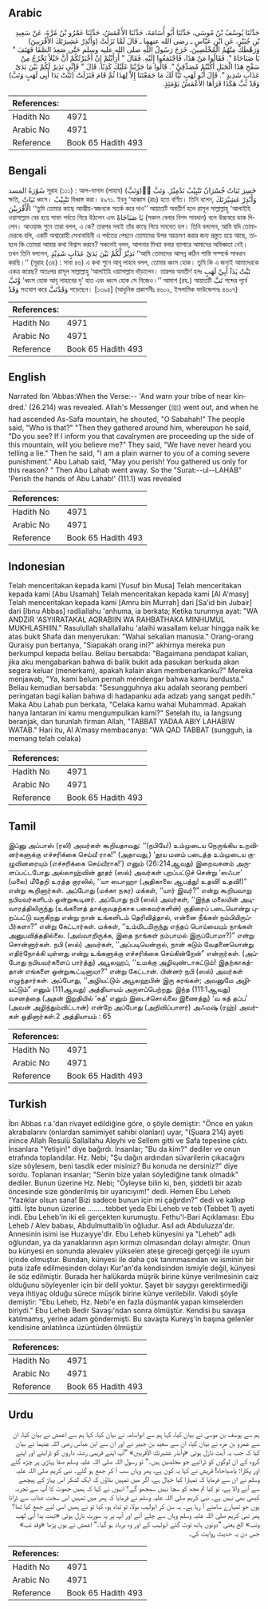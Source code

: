 ## Arabic


<div dir="rtl" lang="ar" style={{fontSize:'larger',backgroundColor:'#f8f9fa',padding:20}}>
حَدَّثَنَا يُوسُفُ بْنُ مُوسَى، حَدَّثَنَا أَبُو أُسَامَةَ، حَدَّثَنَا الأَعْمَشُ، حَدَّثَنَا عَمْرُو بْنُ مُرَّةَ، عَنْ سَعِيدِ بْنِ جُبَيْرٍ، عَنِ ابْنِ عَبَّاسٍ ـ رضى الله عنهما ـ قَالَ لَمَّا نَزَلَتْ ‏(‏وَأَنْذِرْ عَشِيرَتَكَ الأَقْرَبِينَ‏)‏ وَرَهْطَكَ مِنْهُمُ الْمُخْلَصِينَ، خَرَجَ رَسُولُ اللَّهِ صلى الله عليه وسلم حَتَّى صَعِدَ الصَّفَا فَهَتَفَ ‏"‏ يَا صَبَاحَاهْ ‏"‏‏.‏ فَقَالُوا مَنْ هَذَا، فَاجْتَمَعُوا إِلَيْهِ‏.‏ فَقَالَ ‏"‏ أَرَأَيْتُمْ إِنْ أَخْبَرْتُكُمْ أَنَّ خَيْلاً تَخْرُجُ مِنْ سَفْحِ هَذَا الْجَبَلِ أَكُنْتُمْ مُصَدِّقِيَّ ‏"‏‏.‏ قَالُوا مَا جَرَّبْنَا عَلَيْكَ كَذِبًا‏.‏ قَالَ ‏"‏ فَإِنِّي نَذِيرٌ لَكُمْ بَيْنَ يَدَىْ عَذَابٍ شَدِيدٍ ‏"‏‏.‏ قَالَ أَبُو لَهَبٍ تَبًّا لَكَ مَا جَمَعْتَنَا إِلاَّ لِهَذَا ثُمَّ قَامَ فَنَزَلَتْ ‏(‏تَبَّتْ يَدَا أَبِي لَهَبٍ وَتَبَّ‏)‏ وَقَدْ تَبَّ هَكَذَا قَرَأَهَا الأَعْمَشُ يَوْمَئِذٍ‏.‏
</div>
<div style={{backgroundColor:'#f8f9fa',padding:20, marginBottom: 10}}><table> <thead> <tr> <th>References:</th> <th></th> </tr> </thead> <tbody><tr><td>Hadith No</td><td>4971</td></tr><tr><td>Arabic No</td><td>4971</td></tr><tr><td>Reference</td><td>Book 65 Hadith 493</td></tr></tbody></table></div>

## Bengali


<div dir="ltr" lang="bn" style={{fontSize:'larger',backgroundColor:'#f8f9fa',padding:20}}>
سُوْرَةُ المسد সূরাহ (১১১) : আল-মাসাদ (লাহাব) (وَتَبَّ)َّ خَسِرَ تَبَاتٌ خُسْرَانٌ تَتْبِيْبٌ تَدْمِيْرٌ. وَتَبَّ ক্ষতি, تَبَاتٌ ধ্বংস। تَتْبِيْبٌ বিধ্বস্ত করা। ৪৯৭১. ইবনু ‘আব্বাস (রাঃ) হতে বর্ণিত। তিনি বলেন, وَأَنْذِرْ عَشِيْرَتَكَ الْأَقْرَبِيْنَ ‘‘তুমি তোমার কাছে আত্মীয়-স্বজনকে সতর্ক করে দাও’’ আয়াতটি অবতীর্ণ হলে রাসূল সাল্লাল্লাহু ‘আলাইহি ওয়াসাল্লাম বের হয়ে সাফা পর্বতে গিয়ে উঠলেন এবং يَا صَبَاحَاهْ (সকাল বেলার বিপদ সাবধান) বলে উচ্চস্বরে ডাক দিলেন। আওয়াজ শুনে তারা বলল, এ কে? তারপর সবাই তাঁর কাছে গিয়ে সমবেত হল। তিনি বললেন, আমি যদি তোমাদেরকে বলি, একটি অশ্বারোহী সেনাবাহিনী এ পর্বতের পেছনে তোমাদের উপর আক্রমণ করার জন্য প্রস্তুত হয়ে আছে, তাহলে কি তোমরা আমার কথা বিশ্বাস করবে? সকলেই বলল, আপনার মিথ্যা বলার ব্যাপারে আমাদের অভিজ্ঞতা নেই। তখন তিনি বললেন, نَذِيْرٌ لَّكُمْ بَيْنَ يَدَيْ عَذَابٍ شَدِيْدٍ ‘‘আমি তোমাদের আসন্ন কঠিন শাস্তি সম্পর্কে সাবধান করছি।’’ (সূরাহ (৩৪) : সাবা ৪৬) এ কথা শুনে আবূ লাহাব বলল, তোমার ধ্বংস হোক। তুমি কি এ জন্যই আমাদেরকে একত্র করেছ? অতঃপর রাসূল সাল্লাল্লাহু ‘আলাইহি ওয়াসাল্লাম দাঁড়ালেন। তারপর অবতীর্ণ হলঃ تَبَّتْ يَدَآ أَبِيْ لَهَبٍ وَّتَبَّ ‘ধ্বংস হোক আবূ লাহাবের দু’ হাত এবং ধ্বংস হোক সে নিজেও।’’ আমাশ (রহ.) আয়াতটি تَبَّ শব্দের পূর্বে وَقَدْ সংযোগ করে وَقَدْتَبَّ পড়েছেন। [১৩৯৪] (আধুনিক প্রকাশনীঃ ৪৬০২, ইসলামিক ফাউন্ডেশনঃ ৪৬০৭)
</div>
<div style={{backgroundColor:'#f8f9fa',padding:20, marginBottom: 10}}><table> <thead> <tr> <th>References:</th> <th></th> </tr> </thead> <tbody><tr><td>Hadith No</td><td>4971</td></tr><tr><td>Arabic No</td><td>4971</td></tr><tr><td>Reference</td><td>Book 65 Hadith 493</td></tr></tbody></table></div>

## English


<div dir="ltr" lang="en" style={{fontSize:'larger',backgroundColor:'#f8f9fa',padding:20}}>
Narrated Ibn 'Abbas:When the Verse:-- 'And warn your tribe of near kindred.' (26.214) was revealed. Allah's Messenger (ﷺ) went out, and when he had ascended As-Safa mountain, he shouted, "O Sabahah!" The people said, "Who is that?" "Then they gathered around him, whereupon he said, "Do you see? If I inform you that cavalrymen are proceeding up the side of this mountain, will you believe me?" They said, "We have never heard you telling a lie." Then he said, "I am a plain warner to you of a coming severe punishment." Abu Lahab said, "May you perish! You gathered us only for this reason? " Then Abu Lahab went away. So the "Surat:--ul--LAHAB" 'Perish the hands of Abu Lahab!' (111.1) was revealed
</div>
<div style={{backgroundColor:'#f8f9fa',padding:20, marginBottom: 10}}><table> <thead> <tr> <th>References:</th> <th></th> </tr> </thead> <tbody><tr><td>Hadith No</td><td>4971</td></tr><tr><td>Arabic No</td><td>4971</td></tr><tr><td>Reference</td><td>Book 65 Hadith 493</td></tr></tbody></table></div>

## Indonesian


<div dir="ltr" lang="id" style={{fontSize:'larger',backgroundColor:'#f8f9fa',padding:20}}>
Telah menceritakan kepada kami [Yusuf bin Musa] Telah menceritakan kepada kami [Abu Usamah] Telah menceritakan kepada kami [Al A'masy] Telah menceritakan kepada kami [Amru bin Murrah] dari [Sa'id bin Jubair] dari [Ibnu Abbas] radliallahu 'anhuma, ia berkata; Ketika turunnya ayat: "WA ANDZIR 'ASYIIRATAKAL AQRABIIN WA RAHBATHAKA MINHUMUL MUKHLASHIIN." Rasulullah shallallahu 'alaihi wasallam keluar hingga naik ke atas bukit Shafa dan menyerukan: "Wahai sekalian manusia." Orang-orang Quraisy pun bertanya, "Siapakah orang ini?" akhirnya mereka pun berkumpul kepada beliau. Beliau bersabda: "Bagaimana pendapat kalian, jika aku mengabarkan bahwa di balik bukit ada pasukan berkuda akan segera keluar (menerkam), apakah kalain akan membenarkanku?" Mereka menjawab, "Ya, kami belum pernah mendengar bahwa kamu berdusta." Beliau kemudian bersabda: "Sesungguhnya aku adalah seorang pemberi peringatan bagi kalian bahwa di hadapanku ada adzab yang sangat pedih." Maka Abu Lahab pun berkata, "Celaka kamu wahai Muhammad. Apakah hanya lantaran ini kamu mengumpulkan kami?" Setelah itu, ia langsung beranjak, dan turunlah firman Allah, "TABBAT YADAA ABIY LAHABIW WATAB." Hari itu, Al A'masy membacanya: "WA QAD TABBAT (sungguh, ia memang telah celaka)
</div>
<div style={{backgroundColor:'#f8f9fa',padding:20, marginBottom: 10}}><table> <thead> <tr> <th>References:</th> <th></th> </tr> </thead> <tbody><tr><td>Hadith No</td><td>4971</td></tr><tr><td>Arabic No</td><td>4971</td></tr><tr><td>Reference</td><td>Book 65 Hadith 493</td></tr></tbody></table></div>

## Tamil


<div dir="ltr" lang="ta" style={{fontSize:'larger',backgroundColor:'#f8f9fa',padding:20}}>
இப்னு அப்பாஸ் (ரலி) அவர்கள் கூறியதாவது: ‘‘(நபியே!) உம்முடைய நெருங்கிய உறவினர்களுக்கு எச்சரிக்கை செய்வீ ராக!” (அதாவது,) ‘தூய மனம் படைத்த உம்முடைய குழுவினரையும் (எச்சரிக்கை செய்வீராக!’) எனும் (26:214ஆவது) இறைவசனம் அருளப்பட்டபோது அல்லாஹ்வின் தூதர் (ஸல்) அவர்கள் புறப்பட்டுச் சென்று ‘ஸஃபா’ (மலை) மீதேறி உரத்த குரலில், ‘‘யா ஸபாஹா (அதிகாலை ஆபத்து! உதவி! உதவி!)” என்று கூறினார்கள். அப்போது (மக்கா நகர) மக்கள், ‘‘யார் இவர்?” என்று கூறியவாறு நபியவர்களிடம் ஒன்றுகூடினர். அப்போது நபி (ஸல்) அவர்கள், ‘‘இந்த மலையின் அடிவாரத்திலிருந்து (உங்களைத் தாக்குவதற்காக பகைவர்களின்) குதிரைப் படையொன்று புறப்பட்டு வருகிறது என்று நான் உங்களிடம் தெரிவித்தால், என்னை நீங்கள் நம்பியிருப்பீர்களா?” என்று கேட்டார்கள். மக்கள், ‘‘உம்மிடமிருந்து எந்தப் பொய்யையும் நாங்கள் அனுபவித்ததில்லை. (அவ்வாறிருக்க, இதை நாங்கள் நம்பாமல் இருப்போமா?)” என்று சொன்னார்கள். நபி (ஸல்) அவர்கள், ‘‘அப்படியென்றால், நான் கடும் வேதனையொன்று எதிர்நோக்கி யுள்ளது என்று உங்களுக்கு எச்சரிக்கை செய்கின்றேன்” என்றார்கள். (அப்போது நபியவர்களைப் பார்த்து) அபூலஹப், ‘‘உமக்கு அழிவுண்டாகட்டும்! இதற்காகத்தான் எங்களை ஒன்றுகூட்டினாயா?” என்று கேட்டான். பின்னர் நபி (ஸல்) அவர்கள் எழுந்தார்கள். அப்போது, ‘‘அழியட்டும் அபூலஹபின் இரு கரங்கள்; அவனுமே அழியட்டும்” எனும் (111ஆவது) அத்தியாயம் அருளப்பெற்றது. இந்த (111:1ஆவது) வசனத்தை (அதன் இறுதியில் ‘கத்’ எனும் இடைச்சொல்லை இணைத்து) ‘வ கத் தப்ப’ (அவன் அழிந்தும்விட்டான்) என்றே அப்போது (அறிவிப்பாளர்) அஃமஷ் (ரஹ்) அவர்கள் ஓதினார்கள்.2 அத்தியாயம் : 65
</div>
<div style={{backgroundColor:'#f8f9fa',padding:20, marginBottom: 10}}><table> <thead> <tr> <th>References:</th> <th></th> </tr> </thead> <tbody><tr><td>Hadith No</td><td>4971</td></tr><tr><td>Arabic No</td><td>4971</td></tr><tr><td>Reference</td><td>Book 65 Hadith 493</td></tr></tbody></table></div>

## Turkish


<div dir="ltr" lang="tr" style={{fontSize:'larger',backgroundColor:'#f8f9fa',padding:20}}>
İbn Abbas r.a.'dan rivayet edildiğine göre, o şöyle demiştir: "Önce en yakın akrabalarını (onlardan samimiyet sahibi olanları) uyar, "(Şuara 214) ayeti inince Allah Resulü Sallallahu Aleyhi ve Sellem gitti ve Safa tepesine çıktı. İnsanlara "Yetişin!" diye bağırdı. İnsanlar; "Bu da kim?" dediler ve onun etrafında toplandılar. Hz. Nebi; "Şu dağın ardından süvarilerin çıkacağını size söylesem, beni tasdik eder misiniz? Bu konuda ne dersiniz?" diye sordu. Toplanan insanlar; "Senin bize yalan söylediğine tanık olmadık" dediler. Bunun üzerine Hz. Nebi; "Öyleyse bilin ki, ben, şiddetli bir azab öncesinde size gönderilmiş bir uyarıcıyım!" dedi. Hemen Ebu Leheb "Yazıklar olsun sana! Bizi sadece bunun için mi çağırdın?" dedi ve kalkıp gitti. İşte bunun üzerine .........tebbet yeda Ebi Leheb ve teb (Tebbet 1) ayeti indi. Ebu Leheb'in iki eli gerçekten kurumuştu. Fethu'l-Bari Açıklaması: Ebu Leheb / Alev babası, Abdulmuttalib'in oğludur. Asıl adı Abduluzza'dır. Annesinin isimi ise Huzaıyye'dir. Ebu Leheb künyesini ya "Leheb" adlı oğlundan, ya da yanaklarının aşırı kırmızı olmasından dolayı almıştır. Onun bu künyesi en sonunda alevalev yükselen ateşe gireceği gerçeği ile uyum içinde olmuştur. Bundan, künyesi ile daha çok tanınmasından ve isminin bir puta izafe edilmesinden dolayı Kur'an'da kendisinden ismiyle değil, künyesi ile söz edilmiştir. Burada her halükarda müşrik birine künye verilmesinin caiz olduğunu söyleyenler için bir delil yoktur. Şayet bir saygıyı gerektirmediği veya ihtiyaç olduğu sürece müşrik birine künye verilebilir. Vakıdi şöyle demiştir: "Ebu Leheb, Hz. Nebi'e en fazla düşmanlık yapan kimselerden biriydi." Ebu Leheb Bedir Savaşı'ndan sonra ölmüştür. Kendisi bu savaşa katılmamış, yerine adam göndermişti. Bu savaşta Kureyş'in başına gelenler kendisine anlatılınca üzüntüden ölmüştür
</div>
<div style={{backgroundColor:'#f8f9fa',padding:20, marginBottom: 10}}><table> <thead> <tr> <th>References:</th> <th></th> </tr> </thead> <tbody><tr><td>Hadith No</td><td>4971</td></tr><tr><td>Arabic No</td><td>4971</td></tr><tr><td>Reference</td><td>Book 65 Hadith 493</td></tr></tbody></table></div>

## Urdu


<div dir="rtl" lang="ur" style={{fontSize:'larger',backgroundColor:'#f8f9fa',padding:20}}>
ہم سے یوسف بن موسیٰ نے بیان کیا، کہا ہم سے ابواسامہ نے بیان کیا، کہا ہم سے اعمش نے بیان کیا، ان سے عمرو بن مرہ نے بیان کیا، ان سے سعید بن جبیر نے اور ان سے ابن عباس رضی اللہ عنہما نے بیان کیا کہ جب یہ آیت نازل ہوئی «وأنذر عشيرتك الأقربين‏» ”آپ اپنے قریبی رشتہ داروں کو ڈرایئے اور اپنے گروہ کے ان لوگوں کو ڈرائیے جو مخلصین ہیں۔“ تو رسول اللہ صلی اللہ علیہ وسلم صفا پہاڑی پر چڑھ گئے اور پکارا: یاصباحاہ! قریش نے کہا یہ کون ہے، پھر وہاں سب آ کر جمع ہو گئے۔ نبی کریم صلی اللہ علیہ وسلم نے ان سے فرمایا کہ تمہارا کیا خیال ہے، اگر میں تمہیں بتاؤں کہ ایک لشکر اس پہاڑ کے پیچھے سے آنے والا ہے، تو کیا تم مجھ کو سچا نہیں سمجھو گے؟ انہوں نے کہا کہ ہمیں جھوٹ کا آپ سے تجربہ کبھی بھی نہیں ہے۔ نبی کریم صلی اللہ علیہ وسلم نے فرمایا کہ پھر میں تمہیں اس سخت عذاب سے ڈراتا ہوں جو تمہارے سامنے آ رہا ہے۔ یہ سن کر ابولہب بولا، تو تباہ ہو، کیا تو نے ہمیں اسی لیے جمع کیا تھا؟ پھر نبی کریم صلی اللہ علیہ وسلم وہاں سے چلے آئے اور آپ پر یہ سورت نازل ہوئی «تبت يدا أبي لهب وتب‏» الخ یعنی ”دونوں ہاتھ ٹوٹ گئے ابولہب کے اور وہ برباد ہو گیا۔“ اعمش نے یوں پڑھا «وقد تب» جس دن یہ حدیث روایت کی۔
</div>
<div style={{backgroundColor:'#f8f9fa',padding:20, marginBottom: 10}}><table> <thead> <tr> <th>References:</th> <th></th> </tr> </thead> <tbody><tr><td>Hadith No</td><td>4971</td></tr><tr><td>Arabic No</td><td>4971</td></tr><tr><td>Reference</td><td>Book 65 Hadith 493</td></tr></tbody></table></div>